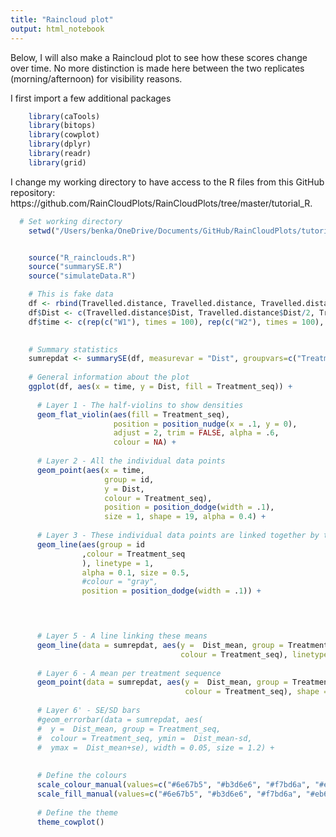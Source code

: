 ```yaml
---
title: "Raincloud plot"
output: html_notebook
---
```


Below, I will also make a Raincloud plot to see how these scores change over time. No more distinction is made here between the two replicates (morning/afternoon) for visibility reasons.

I first import a few additional packages

```r
    library(caTools)
    library(bitops)
    library(cowplot)
    library(dplyr)
    library(readr)
    library(grid)
```

I change my working directory to have access to the R files from this GitHub repository: https://github.com/RainCloudPlots/RainCloudPlots/tree/master/tutorial_R. 

```r
  # Set working directory
    setwd("/Users/benka/OneDrive/Documents/GitHub/RainCloudPlots/tutorial_R")


    source("R_rainclouds.R")
    source("summarySE.R")
    source("simulateData.R")
```

```r
 
    # This is fake data
    df <- rbind(Travelled.distance, Travelled.distance, Travelled.distance)
    df$Dist <- c(Travelled.distance$Dist, Travelled.distance$Dist/2, Travelled.distance$Dist/3)
    df$time <- c(rep(c("W1"), times = 100), rep(c("W2"), times = 100), rep(c("W3"), times = 100))
    

    # Summary statistics
    sumrepdat <- summarySE(df, measurevar = "Dist", groupvars=c("Treatment_seq", "time"))    
    
    # General information about the plot
    ggplot(df, aes(x = time, y = Dist, fill = Treatment_seq)) + 
      
      # Layer 1 - The half-violins to show densities
      geom_flat_violin(aes(fill = Treatment_seq), 
                       position = position_nudge(x = .1, y = 0), 
                       adjust = 2, trim = FALSE, alpha = .6, 
                       colour = NA) + 
      
      # Layer 2 - All the individual data points
      geom_point(aes(x = time,
                     group = id,
                     y = Dist, 
                     colour = Treatment_seq), 
                     position = position_dodge(width = .1), 
                     size = 1, shape = 19, alpha = 0.4) + 
      
      # Layer 3 - These individual data points are linked together by thin lines
      geom_line(aes(group = id
                ,colour = Treatment_seq
                ), linetype = 1,
                alpha = 0.1, size = 0.5, 
                #colour = "gray",
                position = position_dodge(width = .1)) +


      

      # Layer 5 - A line linking these means
      geom_line(data = sumrepdat, aes(y =  Dist_mean, group = Treatment_seq, 
                                      colour = Treatment_seq), linetype = 1, size = 1) +
      
      # Layer 6 - A mean per treatment sequence
      geom_point(data = sumrepdat, aes(y =  Dist_mean, group = Treatment_seq, 
                                       colour = Treatment_seq), shape = 19, size = 2) +
 
      # Layer 6' - SE/SD bars
      #geom_errorbar(data = sumrepdat, aes( 
      #  y =  Dist_mean, group = Treatment_seq, 
      #  colour = Treatment_seq, ymin =  Dist_mean-sd, 
      #  ymax =  Dist_mean+se), width = 0.05, size = 1.2) +
      
      
      # Define the colours 
      scale_colour_manual(values=c("#6e67b5", "#b3d6e6", "#f7bd6a", "#eb676e")) + 
      scale_fill_manual(values=c("#6e67b5", "#b3d6e6", "#f7bd6a", "#eb676e"))+
      
      # Define the theme
      theme_cowplot()

```
